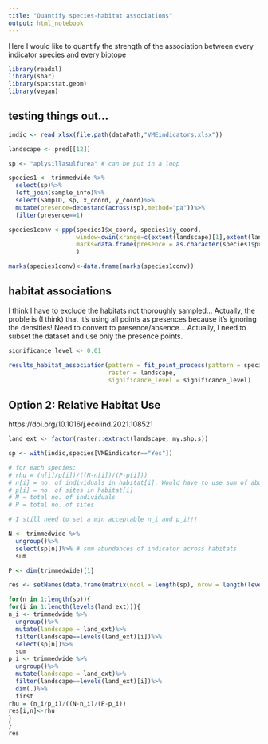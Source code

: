 ```yaml
---
title: "Quantify species-habitat associations"
output: html_notebook
---
```


Here I would like to quantify the strength of the association between every indicator species and every biotope
```r
library(readxl)
library(shar)
library(spatstat.geom)
library(vegan)
```

## testing things out...
```r
indic <- read_xlsx(file.path(dataPath,"VMEindicators.xlsx"))

landscape <- pred[[12]]

sp <- "aplysillasulfurea" # can be put in a loop

species1 <- trimmedwide %>%
  select(sp)%>%
  left_join(sample_info)%>%
  select(SampID, sp, x_coord, y_coord)%>%
  mutate(presence=decostand(across(sp),method="pa"))%>%
  filter(presence==1)

species1conv <-ppp(species1$x_coord, species1$y_coord, 
                   window=owin(xrange=c(extent(landscape)[1],extent(landscape)[2]), yrange=c(extent(landscape)[3],extent(landscape)[4])),
                   marks=data.frame(presence = as.character(species1$presence))
                   )

marks(species1conv)<-data.frame(marks(species1conv))

```

## habitat associations
I think I have to exclude the habitats not thoroughly sampled... Actually, the proble is (I think) that it's using all points as presences because it's ignoring the densities! Need to convert to presence/absence... Actually, I need to subset the dataset and use only the presence points.
```r

significance_level <- 0.01

results_habitat_association(pattern = fit_point_process(pattern = species1conv, process = "cluster", n_random = 99),
                            raster = landscape,
                            significance_level = significance_level)

```

## Option 2: Relative Habitat Use
https://doi.org/10.1016/j.ecolind.2021.108521
```r

land_ext <- factor(raster::extract(landscape, my.shp.s))

sp <- with(indic,species[VMEindicator=="Yes"])

# for each species:
# rhu = (n[i]/p[i])/((N-n[i])/(P-p[i]))
# n[i] = no. of individuals in habitat[i]. Would have to use sum of abundance
# p[i] = no. of sites in habitat[i]
# N = total no. of individuals
# P = total no. of sites

# I still need to set a min acceptable n_i and p_i!!!

N <- trimmedwide %>%
  ungroup()%>%
  select(sp[n])%>% # sum abundances of indicator across habitats
  sum

P <- dim(trimmedwide)[1]

res <- setNames(data.frame(matrix(ncol = length(sp), nrow = length(levels(land_ext)))), sp)

for(n in 1:length(sp)){
for(i in 1:length(levels(land_ext))){
n_i <- trimmedwide %>%
  ungroup()%>%
  mutate(landscape = land_ext)%>%
  filter(landscape==levels(land_ext)[i])%>%
  select(sp[n])%>%
  sum
p_i <- trimmedwide %>%
  ungroup()%>%
  mutate(landscape = land_ext)%>%
  filter(landscape==levels(land_ext)[i])%>%
  dim(.)%>%
  first
rhu = (n_i/p_i)/((N-n_i)/(P-p_i))
res[i,n]<-rhu
}
}
res
```

